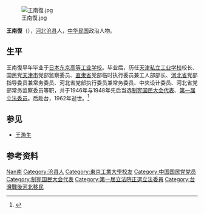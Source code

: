 [[File:王南復.jpg|thumb]]

'''王南復'''（{{bd|1886年||1962年|1月4日|catIdx=Wang王}}），[[河北|河北]][[沧县|沧县]]人，[[中华民国|中华民国]]政治人物。

== 生平 ==
王南復早年毕业于[[日本|日本]][[东京高等工业学校|东京高等工业学校]]。毕业后，历任[[天津私立工业学校|天津私立工业学校]]校长、国民党[[天津市|天津市]]党部监察委员、[[直隶省|直隶省]]党部临时执行委员兼工人部部长、[[河北省|河北省]]党部指导委员兼常务委员、河北省党部执行委员兼常务委员、中央设计委员、河北省党部常务监察委员等职，并于1946年与1948年先后当选[[制宪国民大会代表|制宪国民大会代表]]、[[第1届中华民国立法委员|第一届立法委员]]。后赴台，1962年逝世。<ref name="kmt">{{cite book|title=《中国国民党百年人物全书》|publisher=团结出版社|year=2005}}</ref>

== 参见 ==
* [[王渤生|王渤生]]

== 参考资料 ==
{{reflist}}

{{Authority control}}
{{DEFAULTSORT:Wang王}}
[[Category:王姓|Nan南]]
[[Category:沧县人|Category:沧县人]]
[[Category:東京工業大學校友|Category:東京工業大學校友]]
[[Category:中国国民党党员|Category:中国国民党党员]]
[[Category:制宪国民大会代表|Category:制宪国民大会代表]]
[[Category:第一屆立法院正選立法委員|Category:第一屆立法院正選立法委員]]
[[Category:台灣戰後河北移民|Category:台灣戰後河北移民]]